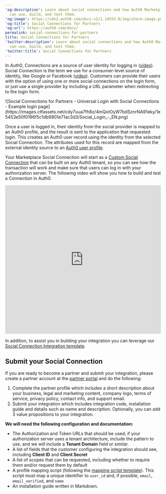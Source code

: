 ---
'og:description': Learn about social connections and how Auth0 Marketplace partners
  can use, build, and test them.
'og:image': https://cdn2.auth0.com/docs-v2/1.14553.0/img/share-image.png
'og:title': Social Connections for Partners
'og:url': https://auth0.com/docs/
permalink: social-connections-for-partners
title: Social Connections for Partners
'twitter:description': Learn about social connections and how Auth0 Marketplace partners
  can use, build, and test them.
'twitter:title': Social Connections for Partners
---
In Auth0, Connections are a source of user identity for logging in ([video](https://auth0-1.wistia.com/medias/tet170a1vt)). Social Connection is the term we use for a consumer-level source of identity, like Google or Facebook ([video](https://auth0-1.wistia.com/medias/5kshjcduya)). Customers can provide their users with the option of using one or more social connections on the login form, or just use a single provider by including a URL parameter when redirecting to the login form.

<Frame>![Social Connections for Partners - Universal Login with Social Connections - Example login page](https://images.ctfassets.net/cdy7uua7fh8z/4mQxtOyW7bdSznrNA91eky/1e5453e50f0196f5c1db9901e71ac3d3/Social_Login_-_EN.png)</Frame>

Once a user is logged in, their identity from the social provider is mapped to an Auth0 profile, and the result is sent to the application that requested login. This creates an Auth0 user record using the identity from the selected Social Connection. The attributes used for this record are mapped from the external identity source to an [Auth0 user profile](/docs/manage-users/user-accounts/user-profiles/normalized-user-profiles).

Your Marketplace Social Connection will start as a [Custom Social Connection](/docs/authenticate/identity-providers/social-identity-providers/oauth2) that can be built on any Auth0 tenant, so you can see how the transaction will work and make sure that users can log in with your <Tooltip tip="Authorization Server: Centralized server that contributes to defining the boundaries of a user’s access. For example, your authorization server can control the data, tasks, and features available to a user." cta="View Glossary" href="/docs/glossary?term=authorization+server">authorization server</Tooltip>. The following video will show you how to build and test a Connection in Auth0.

<iframe src="https://www.loom.com/embed/7b96384fe5534527862463f2adfde3a5" frameborder="0" webkitallowfullscreen="" mozallowfullscreen="" allowfullscreen="" width="100%" height="480"></iframe>

In addition, to assist you in building your integration you can leverage our [Social Connection Integration template](https://github.com/auth0-marketplace/TEMPLATE-social-connection).

## Submit your Social Connection

If you are ready to become a partner and submit your integration, please create a partner account at the [partner portal](https://partners.marketplace.auth0.com/) and do the following:

1. Complete the partner profile which includes a short description about your business, legal and marketing content, company logo, terms of service, privacy policy, contact info, and support email.
2. Submit your integration which includes integration code, installation guide and details such as name and description. Optionally, you can add 3 value propositions to your integration.

**We will need the following configuration and documentation:**

* The Authorization and Token URLs that should be used; if your authorization server uses a tenant architecture, include the pattern to use, and we will include a **Tenant Domain** field or similar.
* A list of fields that the customer configuring the integration should see, including **<Tooltip tip="Client ID: Identification value given to your registered resource from Auth0." cta="View Glossary" href="/docs/glossary?term=Client+ID">Client ID</Tooltip>** and **<Tooltip tip="Client Secret: Secret used by a client (application) to authenticate with the Authorization Server; it should be known to only the client and the Authorization Server and must be sufficiently random to not be guessable." cta="View Glossary" href="/docs/glossary?term=Client+Secret">Client Secret</Tooltip>**
* A list of scopes that can be requested, including whether to require them and/or request them by default
* A profile mapping script (following the [mapping script template](https://gist.github.com/joshcanhelp/26e1fc3581d2ced737c4f50a694ea10f)). This script must map a unique identifier to `user_id` and, if possible, `email`, `email_verified`, and `name`
* An installation guide written in Markdown.